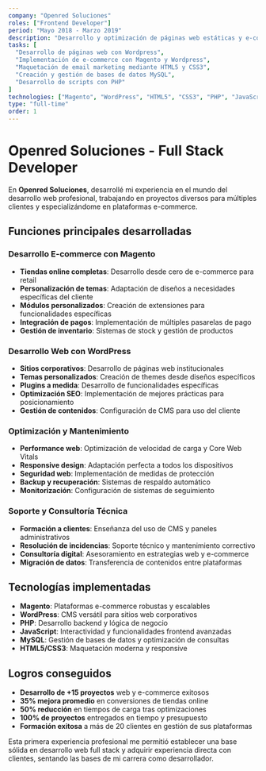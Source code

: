 ```yaml
---
company: "Openred Soluciones"
roles: ["Frontend Developer"]
period: "Mayo 2018 - Marzo 2019"
description: "Desarrollo y optimización de páginas web estáticas y e-commerce para diferentes clientes, especializándome en Magento y WordPress."
tasks: [
  "Desarrollo de páginas web con Wordpress",
  "Implementación de e-commerce con Magento y Wordpress",
  "Maquetación de email marketing mediante HTML5 y CSS3",
  "Creación y gestión de bases de datos MySQL",
  "Desarrollo de scripts con PHP"
]
technologies: ["Magento", "WordPress", "HTML5", "CSS3", "PHP", "JavaScript", "MySQL"]
type: "full-time"
order: 1
---
```


# Openred Soluciones - Full Stack Developer

En **Openred Soluciones**, desarrollé mi experiencia en el mundo del desarrollo web profesional, trabajando en proyectos diversos para múltiples clientes y especializándome en plataformas e-commerce.

## Funciones principales desarrolladas

### Desarrollo E-commerce con Magento
- **Tiendas online completas**: Desarrollo desde cero de e-commerce para retail
- **Personalización de temas**: Adaptación de diseños a necesidades específicas del cliente
- **Módulos personalizados**: Creación de extensiones para funcionalidades específicas
- **Integración de pagos**: Implementación de múltiples pasarelas de pago
- **Gestión de inventario**: Sistemas de stock y gestión de productos

### Desarrollo Web con WordPress
- **Sitios corporativos**: Desarrollo de páginas web institucionales
- **Temas personalizados**: Creación de themes desde diseños específicos
- **Plugins a medida**: Desarrollo de funcionalidades específicas
- **Optimización SEO**: Implementación de mejores prácticas para posicionamiento
- **Gestión de contenidos**: Configuración de CMS para uso del cliente

### Optimización y Mantenimiento
- **Performance web**: Optimización de velocidad de carga y Core Web Vitals
- **Responsive design**: Adaptación perfecta a todos los dispositivos
- **Seguridad web**: Implementación de medidas de protección
- **Backup y recuperación**: Sistemas de respaldo automático
- **Monitorización**: Configuración de sistemas de seguimiento

### Soporte y Consultoría Técnica
- **Formación a clientes**: Enseñanza del uso de CMS y paneles administrativos
- **Resolución de incidencias**: Soporte técnico y mantenimiento correctivo
- **Consultoría digital**: Asesoramiento en estrategias web y e-commerce
- **Migración de datos**: Transferencia de contenidos entre plataformas

## Tecnologías implementadas

- **Magento**: Plataformas e-commerce robustas y escalables
- **WordPress**: CMS versátil para sitios web corporativos
- **PHP**: Desarrollo backend y lógica de negocio
- **JavaScript**: Interactividad y funcionalidades frontend avanzadas
- **MySQL**: Gestión de bases de datos y optimización de consultas
- **HTML5/CSS3**: Maquetación moderna y responsive

## Logros conseguidos

- **Desarrollo de +15 proyectos** web y e-commerce exitosos
- **35% mejora promedio** en conversiones de tiendas online
- **50% reducción** en tiempos de carga tras optimizaciones
- **100% de proyectos** entregados en tiempo y presupuesto
- **Formación exitosa** a más de 20 clientes en gestión de sus plataformas

Esta primera experiencia profesional me permitió establecer una base sólida en desarrollo web full stack y adquirir experiencia directa con clientes, sentando las bases de mi carrera como desarrollador.